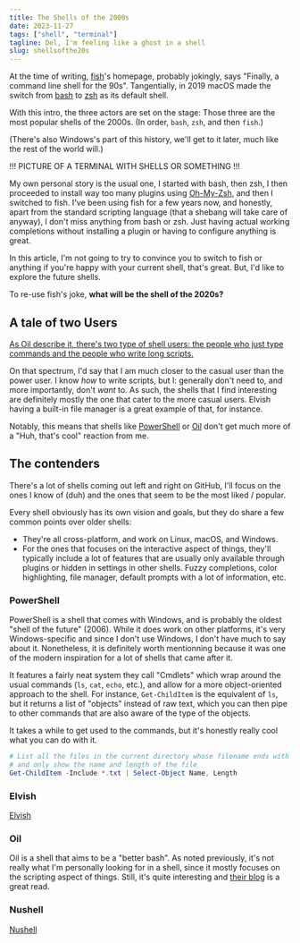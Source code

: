 ```yaml
---
title: The Shells of the 2000s
date: 2023-11-27
tags: ["shell", "terminal"]
tagline: Del, I'm feeling like a ghost in a shell
slug: shellsofthe20s
---
```


At the time of writing, [fish](https://fishshell.com/)'s homepage, probably jokingly, says "Finally, a command line shell for the 90s". Tangentially, in 2019 macOS made the switch from [bash](https://www.gnu.org/software/bash/) to [zsh](https://www.zsh.org/) as its default shell.

With this intro, the three actors are set on the stage: Those three are the most popular shells of the 2000s. (In order, `bash`, `zsh`, and then `fish`.)

(There's also Windows's part of this history, we'll get to it later, much like the rest of the world will.)

!!! PICTURE OF A TERMINAL WITH SHELLS OR SOMETHING !!!


My own personal story is the usual one, I started with bash, then zsh, I then proceeded to install way too many plugins using [Oh-My-Zsh](https://ohmyz.sh/), and then I switched to fish. I've been using fish for a few years now, and honestly, apart from the standard scripting language (that a shebang will take care of anyway), I don't miss anything from bash or zsh. Just having actual working completions without installing a plugin or having to configure anything is great.

In this article, I'm not going to try to convince you to switch to fish or anything if you're happy with your current shell, that's great. But, I'd like to explore the future shells.

To re-use fish's joke, **what will be the shell of the 2020s?**

## A tale of two Users

[As Oil describe it, there's two type of shell users: the people who just type commands and the people who write long scripts.](http://www.oilshell.org/blog/2021/01/why-a-new-shell.html#how-is-oil-different-than-bash-or-zsh)

On that spectrum, I'd say that I am much closer to the casual user than the power user. I know *how* to write scripts, but I: generally don't need to, and more importantly, don't *want* to. As such, the shells that I find interesting are definitely mostly the one that cater to the more casual users. Elvish having a built-in file manager is a great example of that, for instance.

Notably, this means that shells like [PowerShell](https://docs.microsoft.com/en-us/powershell/) or [Oil](https://www.oilshell.org/) don't get much more of a "Huh, that's cool" reaction from me.

## The contenders

There's a lot of shells coming out left and right on GitHub, I'll focus on the ones I know of (duh) and the ones that seem to be the most liked / popular.

Every shell obviously has its own vision and goals, but they do share a few common points over older shells:

- They're all cross-platform, and work on Linux, macOS, and Windows.
- For the ones that focuses on the interactive aspect of things, they'll typically include a lot of features that are usually only available through plugins or hidden in settings in other shells. Fuzzy completions, color highlighting, file manager, default prompts with a lot of information, etc.

### PowerShell

PowerShell is a shell that comes with Windows, and is probably the oldest "shell of the future" (2006). While it does work on other platforms, it's very Windows-specific and since I don't use Windows, I don't have much to say about it. Nonetheless, it is definitely worth mentionning because it was one of the modern inspiration for a lot of shells that came after it.

It features a fairly neat system they call "Cmdlets" which wrap around the usual commands (`ls`, `cat`, `echo`, etc.), and allow for a more object-oriented approach to the shell. For instance, `Get-ChildItem` is the equivalent of `ls`, but it returns a list of "objects" instead of raw text, which you can then pipe to other commands that are also aware of the type of the objects.

It takes a while to get used to the commands, but it's honestly really cool what you can do with it.

```powershell
# List all the files in the current directory whose filename ends with .txt
# and only show the name and length of the file
Get-ChildItem -Include *.txt | Select-Object Name, Length
```

### Elvish

[Elvish](https://elv.sh/)

### Oil

Oil is a shell that aims to be a "better bash". As noted previously, it's not really what I'm personally looking for in a shell, since it mostly focuses on the scripting aspect of things. Still, it's quite interesting and [their blog](https://www.oilshell.org/blog/) is a great read.

### Nushell

[Nushell](https://www.nushell.sh/)
